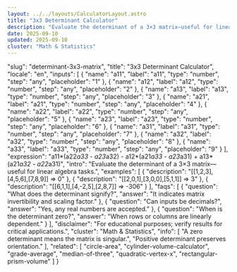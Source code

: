 ```yaml
---
layout: ../../layouts/CalculatorLayout.astro
title: "3x3 Determinant Calculator"
description: "Evaluate the determinant of a 3×3 matrix—useful for linear algebra tasks."
date: 2025-09-10
updated: 2025-09-10
cluster: "Math & Statistics"
---
```


  "slug": "determinant-3x3-matrix",
  "title": "3x3 Determinant Calculator",
  "locale": "en",
  "inputs": [
    {
      "name": "a11",
      "label": "a11",
      "type": "number",
      "step": "any",
      "placeholder": "1"
    },
    {
      "name": "a12",
      "label": "a12",
      "type": "number",
      "step": "any",
      "placeholder": "2"
    },
    {
      "name": "a13",
      "label": "a13",
      "type": "number",
      "step": "any",
      "placeholder": "3"
    },
    {
      "name": "a21",
      "label": "a21",
      "type": "number",
      "step": "any",
      "placeholder": "4"
    },
    {
      "name": "a22",
      "label": "a22",
      "type": "number",
      "step": "any",
      "placeholder": "5"
    },
    {
      "name": "a23",
      "label": "a23",
      "type": "number",
      "step": "any",
      "placeholder": "6"
    },
    {
      "name": "a31",
      "label": "a31",
      "type": "number",
      "step": "any",
      "placeholder": "7"
    },
    {
      "name": "a32",
      "label": "a32",
      "type": "number",
      "step": "any",
      "placeholder": "8"
    },
    {
      "name": "a33",
      "label": "a33",
      "type": "number",
      "step": "any",
      "placeholder": "9"
    }
  ],
  "expression": "a11*(a22*a33 - a23*a32) - a12*(a21*a33 - a23*a31) + a13*(a21*a32 - a22*a31)",
  "intro": "Evaluate the determinant of a 3×3 matrix—useful for linear algebra tasks.",
  "examples": [
    {
      "description": "[[1,2,3],[4,5,6],[7,8,9]] ⇒ 0"
    },
    {
      "description": "[[2,0,1],[3,0,0],[5,1,1]] ⇒ 3"
    },
    {
      "description": "[[6,1,1],[4,-2,5],[2,8,7]] ⇒ -306"
    }
  ],
  "faqs": [
    {
      "question": "What does the determinant signify?",
      "answer": "It indicates matrix invertibility and scaling factor."
    },
    {
      "question": "Can inputs be decimals?",
      "answer": "Yes, any real numbers are accepted."
    },
    {
      "question": "When is the determinant zero?",
      "answer": "When rows or columns are linearly dependent."
    }
  ],
  "disclaimer": "For educational purposes; verify results for critical applications.",
  "cluster": "Math & Statistics",
  "info": [
    "A zero determinant means the matrix is singular.",
    "Positive determinant preserves orientation." 
  ],
  "related": [
    "circle-area",
    "cylinder-volume-calculator",
    "grade-average",
    "median-of-three",
    "quadratic-vertex-x",
    "rectangular-prism-volume"
  ]
}

<Calculator schema={schema} />
